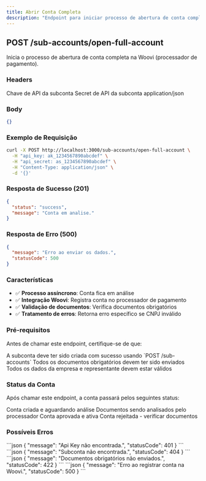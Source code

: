 ```yaml
---
title: Abrir Conta Completa
description: "Endpoint para iniciar processo de abertura de conta completa"
---
```


## POST /sub-accounts/open-full-account

Inicia o processo de abertura de conta completa na Woovi (processador de pagamento).

### Headers

<ParamField path="api_key" type="string" required>
  Chave de API da subconta
</ParamField>

<ParamField path="api_secret" type="string" required>
  Secret de API da subconta
</ParamField>

<ParamField path="Content-Type" type="string" required>
  application/json
</ParamField>

### Body

```json
{}
```

### Exemplo de Requisição

```bash
curl -X POST http://localhost:3000/sub-accounts/open-full-account \
  -H "api_key: ak_1234567890abcdef" \
  -H "api_secret: as_1234567890abcdef" \
  -H "Content-Type: application/json" \
  -d '{}'
```

### Resposta de Sucesso (201)

```json
{
  "status": "success",
  "message": "Conta em analise."
}
```

### Resposta de Erro (500)

```json
{
  "message": "Erro ao enviar os dados.",
  "statusCode": 500
}
```

### Características

- ✅ **Processo assíncrono**: Conta fica em análise
- ✅ **Integração Woovi**: Registra conta no processador de pagamento
- ✅ **Validação de documentos**: Verifica documentos obrigatórios
- ✅ **Tratamento de erros**: Retorna erro específico se CNPJ inválido

### Pré-requisitos

Antes de chamar este endpoint, certifique-se de que:

<Steps>
  <Step title="Subconta Criada">
    A subconta deve ter sido criada com sucesso usando `POST /sub-accounts`
  </Step>
  <Step title="Documentos Enviados">
    Todos os documentos obrigatórios devem ter sido enviados
  </Step>
  <Step title="Dados Validados">
    Todos os dados da empresa e representante devem estar válidos
  </Step>
</Steps>

### Status da Conta

Após chamar este endpoint, a conta passará pelos seguintes status:

<AccordionGroup>
  <Accordion title="PENDING">
    Conta criada e aguardando análise
  </Accordion>
  <Accordion title="UNDER_REVIEW">
    Documentos sendo analisados pelo processador
  </Accordion>
  <Accordion title="APPROVED">
    Conta aprovada e ativa
  </Accordion>
  <Accordion title="REJECTED">
    Conta rejeitada - verificar documentos
  </Accordion>
</AccordionGroup>

### Possíveis Erros

<AccordionGroup>
  <Accordion title="401 - Unauthorized">
    ```json
    {
      "message": "Api Key não encontrada.",
      "statusCode": 401
    }
    ```
  </Accordion>
  <Accordion title="404 - Not Found">
    ```json
    {
      "message": "Subconta não encontrada.",
      "statusCode": 404
    }
    ```
  </Accordion>
  <Accordion title="422 - Unprocessable Entity">
    ```json
    {
      "message": "Documentos obrigatórios não enviados.",
      "statusCode": 422
    }
    ```
  </Accordion>
  <Accordion title="500 - Internal Server Error">
    ```json
    {
      "message": "Erro ao registrar conta na Woovi.",
      "statusCode": 500
    }
    ```
  </Accordion>
</AccordionGroup>
